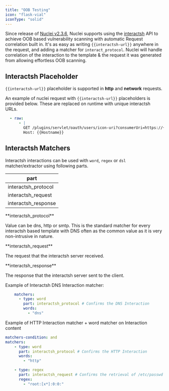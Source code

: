 ```yaml
---
title: "OOB Testing"
icon: "flask-vial"
iconType: "solid"
---
```


Since release of [Nuclei v2.3.6](https://github.com/projectdiscovery/nuclei/releases/tag/v2.3.6), Nuclei supports using the [interactsh](https://github.com/projectdiscovery/interactsh) API to achieve OOB based vulnerability scanning with automatic Request correlation built in. It's as easy as writing `{{interactsh-url}}`  anywhere in the request, and adding a matcher for `interact_protocol`. Nuclei will handle correlation of the interaction to the template & the request it was generated from allowing effortless OOB scanning.

## Interactsh Placeholder

`{{interactsh-url}}` placeholder is supported in **http** and **network** requests.

An example of nuclei request with `{{interactsh-url}}` placeholders is provided below. These are replaced on runtime with unique interactsh URLs.

```yaml
  - raw:
      - |
        GET /plugins/servlet/oauth/users/icon-uri?consumerUri=https://{{interactsh-url}} HTTP/1.1
        Host: {{Hostname}}
```

## Interactsh Matchers

Interactsh interactions can be used with `word`, `regex` or `dsl` matcher/extractor using following parts.

| part                |
|---------------------|
| interactsh_protocol |
| interactsh_request  |
| interactsh_response |

<Note>
**interactsh_protocol**

Value can be dns, http or smtp. This is the standard matcher for every interactsh based template with DNS often as the common value as it is very non-intrusive in nature.
</Note>

<Note>
**interactsh_request**

The request that the interactsh server received.
</Note>

<Note>
**interactsh_response**

The response that the interactsh server sent to the client.
</Note>

Example of Interactsh DNS Interaction matcher:

```yaml
    matchers:
      - type: word
        part: interactsh_protocol # Confirms the DNS Interaction
        words:
          - "dns"
```

Example of HTTP Interaction matcher + word matcher on Interaction content

```yaml
matchers-condition: and
matchers:
    - type: word
      part: interactsh_protocol # Confirms the HTTP Interaction
      words:
        - "http"

    - type: regex
      part: interactsh_request # Confirms the retrieval of /etc/passwd file
      regex:
        - "root:[x*]:0:0:"
```
